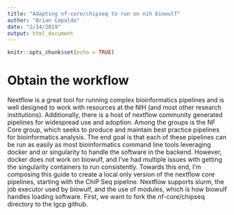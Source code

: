 ```yaml
---
title: "Adapting nf-core/chipseq to run on nih biowulf"
author: "Brian Capaldo"
date: "2/14/2019"
output: html_document
---
```


```r
knitr::opts_chunk$set(echo = TRUE)
```

# Obtain the workflow

Nextflow is a great tool for running complex bioinformatics pipelines and is well designed to work with resources at the NIH (and most other research institutions). Additionally, there is a host of nextflow community generated pipelines for widespread use and adoption. Among the groups is the NF Core group, which seeks to produce and maintain best practice pipelines for bioinformatics analysis. The end goal is that each of these pipelines can be run as easily as most bioinformatics command line tools leveraging docker and or singularity to handle the software in the backend. However, docker does not work on biowulf, and I've had multiple issues with getting the singularity containers to run consistently. Towards this end, I'm composing this guide to create a local only version of the nextflow core pipelines, starting with the ChiP Seq pipeline. Nextflow supports slurm, the job executor used by biowulf, and the use of modules, which is how biowulf handles loading software. First, we want to fork the nf-core/chipseq directory to the lgcp github.

```shell

```
